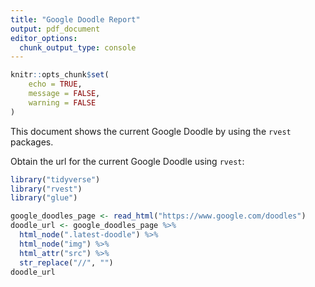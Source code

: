 ```yaml
---
title: "Google Doodle Report"
output: pdf_document
editor_options:
  chunk_output_type: console
---
```


```r
knitr::opts_chunk$set(
	echo = TRUE,
	message = FALSE,
	warning = FALSE
)
```

This document shows the current Google Doodle by using the `rvest` packages.

Obtain the url for the current Google Doodle using `rvest`:

```r
library("tidyverse")
library("rvest")
library("glue")

google_doodles_page <- read_html("https://www.google.com/doodles")
doodle_url <- google_doodles_page %>%
  html_node(".latest-doodle") %>%
  html_node("img") %>%
  html_attr("src") %>%
  str_replace("//", "")
doodle_url
```

\includegraphics{images/google-doodle.png}


